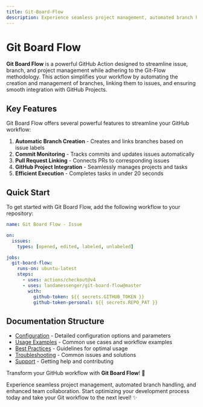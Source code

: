 ```yaml
---
title: Git-Board-Flow
description: Experience seamless project management, automated branch handling, and enhanced team collaboration. Start optimizing your development process today and take your Git workflow to the next level! ✨
---
```


# Git Board Flow

**Git Board Flow** is a powerful GitHub Action designed to streamline issue, branch, and project management while adhering to the Git-Flow methodology. This action simplifies your workflow by automating the creation and management of branches, linking them to issues, and ensuring smooth integration with GitHub Projects.

## Key Features

Git Board Flow offers several powerful features to streamline your GitHub workflow:

1. **Automatic Branch Creation** - Creates and links branches based on issue labels
2. **Commit Monitoring** - Tracks commits and updates issues automatically
3. **Pull Request Linking** - Connects PRs to corresponding issues
4. **GitHub Project Integration** - Seamlessly manages projects and tasks
5. **Efficient Execution** - Completes tasks in under 20 seconds

## Quick Start

To get started with Git Board Flow, add the following workflow to your repository:

```yaml
name: Git Board Flow - Issue

on:
  issues:
    types: [opened, edited, labeled, unlabeled]

jobs:
  git-board-flow:
    runs-on: ubuntu-latest
    steps:
      - uses: actions/checkout@v4
      - uses: landamessenger/git-board-flow@master
        with:
          github-token: ${{ secrets.GITHUB_TOKEN }}
          github-token-personal: ${{ secrets.REPO_PAT }}
```

## Documentation Structure

- [Configuration](/configuration) - Detailed configuration options and parameters
- [Usage Examples](/examples) - Common use cases and workflow examples
- [Best Practices](/best-practices) - Guidelines for optimal usage
- [Troubleshooting](/troubleshooting) - Common issues and solutions
- [Support](/support) - Getting help and contributing

Transform your GitHub workflow with **Git Board Flow**! 🚀

Experience seamless project management, automated branch handling, and enhanced team collaboration. Start optimizing your development process today and take your Git workflow to the next level! ✨
